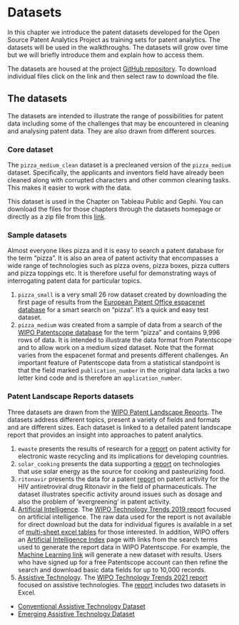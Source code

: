 # Datasets
<!--- last spell checked 2022-09-29--->
<!---update the datasets locations--->
In this chapter we introduce the patent datasets developed for the Open Source Patent Analytics Project as training sets for patent analytics. The datasets will be used in the walkthroughs. The datasets will grow over time but we will briefly introduce them and explain how to access them. 

The datasets are housed at the project [GitHub repository](https://github.com/wipo-analytics/opensource-patent-analytics/tree/master/2_datasets). To download individual files click on the link and then select raw to download the file.

## The datasets

The datasets are intended to illustrate the range of possibilities for patent data including some of the challenges that may be encountered in cleaning and analysing patent data. They are also drawn from different sources.

### Core dataset

The `pizza_medium_clean` dataset is a precleaned version of the `pizza_medium` dataset. Specifically, the applicants and inventors field have already been cleaned along with corrupted characters and other common cleaning tasks. This makes it easier to work with the data.

This dataset is used in the Chapter on Tableau Public and Gephi. You can download the files for those chapters through the datasets homepage or directly as a zip file from this [link](https://osf.io/download/s8fa7/).

### Sample datasets

Almost everyone likes pizza and it is easy to search a patent database for the term "pizza". It is also an area of patent activity that encompasses a wide range of technologies such as pizza ovens, pizza boxes, pizza cutters and pizza toppings etc. It is therefore useful for demonstrating ways of interrogating patent data for particular topics.  

1. `pizza_small` is a very small 26 row dataset created by downloading the first page of results from the [European Patent Office espacenet database](http://worldwide.espacenet.com/?locale=en_EP) for a smart search on "pizza". It's a quick and easy test dataset. 
2. `pizza_medium` was created from a sample of data from a search of the [WIPO Patentscope database](http://www.wipo.int/patentscope/en/) for the term "pizza" and contains 9,996 rows of data. It is intended to illustrate the data format from Patentscope and to allow work on a medium sized dataset. Note that the format varies from the espacenet format and presents different challenges. 
  An important feature of Patentscope data from a statistical standpoint is that the field marked `publication_number` in the original data lacks a two letter kind code and is therefore an `application_number`. 

### Patent Landscape Reports datasets

Three datasets are drawn from the [WIPO Patent Landscape Reports](http://www.wipo.int/patentscope/en/programs/patent_landscapes/). The datasets address different topics, present a variety of fields and formats and are different sizes. Each dataset is linked to a detailed patent landscape report that provides an insight into approaches to patent analytics.

1. `ewaste` presents the results of research for a [report](https://www.wipo.int/publications/en/details.jsp?id=388) on patent activity for electronic waste recycling and its implications for developing countries. 
2. `solar_cooking` presents the data supporting a [report](https://www.wipo.int/publications/en/details.jsp?id=233) on technologies that use solar energy as the source for cooking and pasteurizing food. 
3. `ritonavir` presents the data for a patent [report](https://www.wipo.int/publications/en/details.jsp?id=230&plang=EN) on patent activity for the HIV antiretroviral drug Ritonavir in the field of pharmaceuticals. The dataset illustrates specific activity around issues such as dosage and also the problem of 'evergreening' in patent activity. 
4. [Artificial Intelligence](https://www.wipo.int/tech_trends/en/artificial_intelligence/). The [WIPO Technology Trends 2019 report](https://www.wipo.int/tech_trends/en/artificial_intelligence/) focused on artificial intelligence. The raw data used for the report is not available for direct download but the data for individual figures is available in a set of [multi-sheet excel tables](https://www.wipo.int/export/sites/www/tech_trends/en/artificial_intelligence/docs/techtrends_ai_data_2019.zip) for those interested. In addition, WIPO offers an [Artificial Intelligence Index](https://www.wipo.int/tech_trends/en/artificial_intelligence/patentscope.html) page with links from the search terms used to generate the report data in WIPO Patentscope. For example, the [Machine Learning link](https://patentscope.wipo.int/search/en/result.jsf?query=AItechniqueMachineLearning&sortOption=Relevance) will generate a new dataset with results. Users who have signed up for a free Patentscope account can then refine the search and download basic data fields for up to 10,000 records. 
5. [Assistive Technology](https://www.wipo.int/publications/en/details.jsp?id=4541). The [WIPO Technology Trends 2021 report](https://www.wipo.int/edocs/pubdocs/en/wipo_pub_1055_2021.pdf) focused on assistive technologies. The [report]((https://www.wipo.int/edocs/pubdocs/en/wipo_pub_1055_2021.pdf)) includes two datasets in Excel. 
  - [Conventional Assistive Technology Dataset](https://www.wipo.int/edocs/pubdocs/en/wipo_pub_1055_2021-tech1.xlsx)
  - [Emerging Assistive Technology Dataset](https://www.wipo.int/edocs/pubdocs/en/wipo_pub_1055_2021-tech2.xlsx)

<!--- ### Packaged Datasets

We have created two packages in R that can be downloaded for use in R or Python.

1. [Drones](https://github.com/wipo-analytics/drones)
2. Women Inventors. Forthcoming in 2022. 

### Other datasets

1. `wipo` is a single Excel sheet of data on trends in patent applications and growth rates from the [WIPO World Intellectual Property Indicators - 2014 Edition](http://www.wipo.int/ipstats/en/wipi/). The data is used for simple graphing in tools such as R and illustrates the need to skip rows when reading data into analytics tools. More recent data from WIPO annual indicators reports is available for individual reports on the [WIPO Indicators page](https://www.wipo.int/publications/en/series/index.jsp?id=37). For example, the [WIPO Indicators 2021 report](https://www.wipo.int/publications/en/details.jsp?id=4571&plang=EN) page includes a set of multi-sheet excel workbooks with the data used to generate the figures for the indicators set. 
2. `WIPO_sequence_data`. This dataset contains a small sample of the sequence data from the year 2000 available free of charge from the [WIPO Patentscope database](https://patentscope.wipo.int/search/en/sequences.jsf). This dataset can be used to explore analysis of patent sequence data. 
3. [Synthetic biology](https://github.com/poldham/opensource-patent-analytics/tree/master/2_datasets/synbio_patents). This is a sample of data from Thomson Innovation developed by Paul Oldham for research on patent activity involving synthetic biology. The data has been extensively cleaned in VantagePoint from Search Technology Inc. and is intended to illustrate the use of data from a commercial patent database. 

--->
